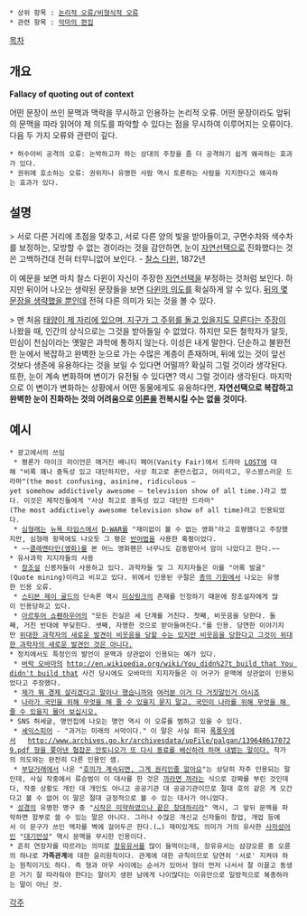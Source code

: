  * 상위 항목 : [[논리적 오류/비형식적 오류]]
 * 관련 항목 : [[악마의 편집]]

[[목차]]

== 개요 ==
'''Fallacy of quoting out of context'''

어떤 문장이 쓰인 문맥과 맥락을 무시하고 인용하는 논리적 오류. 어떤 문장이라도 앞뒤의 문맥을 따라 읽어야 제 의도를 파악할 수 있다는 점을 무시하여 이루어지는 오류이다. 다음 두 가지 오류와 관련이 깊다.

 * 허수아비 공격의 오류: 논박하고자 하는 상대의 주장을 좀 더 공격하기 쉽게 왜곡하는 효과가 있다.
 * 권위에 호소하는 오류: 권위자나 유명한 사람 역시 토론하는 사람을 지지한다고 왜곡하는 효과가 있다.

== 설명 ==
> 서로 다른 거리에 초점을 맞추고, 서로 다른 양의 빛을 받아들이고, 구면수차와 색수차를 보정하는, 모방할 수 없는 경이라는 것을 감안하면, 눈이 [[자연선택]]으로 진화했다는 것은 고백하건대 전혀 터무니없어 보인다. - [[찰스 다윈]], 1872년

이 예문을 보면 마치 찰스 다윈이 자신이 주장한 [[자연선택]]을 부정하는 것처럼 보인다. 하지만 뒤이어 나오는 생략된 문장들을 보면 [[진화론|다윈의 의도]]를 확실하게 알 수 있다. [[거짓말은 하지 않는다|뒤의 몇 문장을 생략했을 뿐]]인데 전혀 다른 의미가 되는 것을 볼 수 있다.

> 맨 처음 [[지동설|태양이 제 자리에 있으며, 지구가 그 주위를 돌고 있을지도 모른다는 주장]]이 나왔을 때, 인간의 상식으로는 그것을 받아들일 수 없었다. 하지만 모든 철학자가 알듯, 민심이 천심이라는 옛말은 과학에 통하지 않는다. 이성은 내게 말한다. 단순하고 불완전한 눈에서 복잡하고 완벽한 눈으로 가는 수많은 계층이 존재하며, 뒤에 있는 것이 앞선 것보다 생존에 유용하다는 것을 보일 수 있다면 어떨까? 확실히 그럴 것이라 생각된다. 또한, 눈이 계속 변화하며 변이가 유전될 수 있다면? 역시 그럴 것이라 생각된다. 마지막으로 이 변이가 변화하는 상황에서 어떤 동물에게도 유용하다면, '''자연선택으로 복잡하고 완벽한 눈이 진화하는 것의 어려움으로 [[진화론|이론]]을 전복시킬 수는 없을 것이다.'''

== 예시 ==
 * 광고에서의 쓰임
  * 평론가 마이크 라이언은 매거진 배니티 페어(Vanity Fair)에서 드라마 [[LOST]]에 대해 "비록 꽤나 중독성 있고 대단하지만, 사상 최고로 혼란스럽고, 어리석고, 우스꽝스러운 드라마"(the most confusing, asinine, ridiculous —yet somehow addictively awesome — television show of all time.)라고 썼다. 이것은 제작진들에게 "사상 최고로 중독성 있고 대단한 드라마"(The most addictively awesome television show of all time)라고 인용되었다.
  * [[심형래]]는 [[뉴욕 타임스]]에서 [[D-WAR]]를 "재미없이 볼 수 없는 영화"라고 호평했다고 주장했지만, 심형래 항목에도 나오듯 그 평은 [[반어법]]을 사용한 혹평이었다.
  * ~~[[클레멘타인(영화)]]를 본 어느 영화팬은 너무나도 감동받아서 암이 나았다고 한다.~~
 * 유사과학 지지자들의 사용
  * [[창조설]] 신봉자들이 사용하고 있다. 과학자들 및 그 지지자들은 이를 "어록 발굴"(Quote mining)이라고 비꼬고 있다. 위에서 인용된 구절은 [[종의 기원]]에서 나오는 유명한 인용 오류.
  * [[스티븐 제이 굴드]]의 단속론 역시 [[미싱링크]]의 존재를 인정하기 때문에 창조설자에게 많이 인용당하고 있다.
  * [[아르투어 쇼펜하우어]]의 "모든 진실은 세 단계를 거친다. 첫째, 비웃음을 당한다. 둘째, 거친 반대에 부딪힌다. 셋째, 자명한 것으로 받아들여진다."를 인용. 당연한 이야기지만 [[논리적 오류/형식적 오류#s-5|위대한 과학자의 새로운 발견이 비웃음을 당할 수는 있지만 비웃음을 당한다고 그것이 위대한 과학자의 새로운 발견인 것은 아니다.]]
 * 정치에서도 특정인의 발언이 문맥과 상관없이 인용되는 예가 있다.
  * [[버락 오바마]]의 [[http://en.wikipedia.org/wiki/You_didn%27t_build_that You didn't build that]] 사건 당시에도 오바마의 지지자들은 이 어구가 문맥에 상관없이 인용되었다고 주장했다.
  * [[제가 뭐 경제 살리겠다고 말이나 했습니까]]와 [[여러분 이거 다 거짓말인거 아시죠]]
  * [[존 F. 케네디|나라가 국민을 위해 무엇을 해 줄 수 있을지 묻지 말고, 국민이 나라를 위해 무엇을 해 줄 수 있을지 물어 보십시오.]]
 * SNS 허세글, 명언집에 나오는 명언 역시 이 오류를 범하고 있을 수 있다.
  * [[셰익스피어]] - "과거는 미래의 서막이다." 이 말은 사실 희곡 [[폭풍우]]에서   [[http://www.archives.go.kr/archivesdata/upFile/palgan/1396486170729.pdf 형을 쫓아낸 협잡꾼 안토니오가 또 다시 동료를 배신하려 하며 내뱉는 말이다.]] 작가의 의도와는 완전히 다른 인용인 셈.
  * [[부당거래]]에서 나온 "[[호의가 계속되면, 그게 권리인줄 알아요]]"는 상당히 자주 인용되는 말인데, 사실 작중에서 류승범이 이 대사를 한 것은 [[까라면 까]]라는 식으로 강짜를 부린 것인데다, 작중 상황도 개인 대 개인도 아니고 공공기관 대 공공기관이므로 절대 호의 같은 게 오간다고 볼 수 없어 이 말은 절대 긍정적으로 볼 수 있는 대사가 아니었다.
 * [[성경]]의 유명한 명구 중 "[[시작은 미약하였으나 끝은 창대하리라]]" 역시, 그 앞뒤 문맥을 파악하면 함부로 쓸 수 있는 말은 아니다. 그러나 수많은 개신교 신자들이 창업, 개업 등에서 이 문구가 쓰인 액자를 벽에 걸어두곤 한다.(…) 재미있게도 의미가 거의 유사한 [[사자성어]]인 "[[대기만성]]" 역시 문맥을 무시한 인용이다.
 * 흔히 연장자를 따르라는 의미로 [[장유유서]]를 많이 들먹이는데, 장유유서는 삼강오륜 중 오륜의 하나로 '''가족관계'''에 대한 윤리원칙이다. 관계에 대한 규칙이므로 당연히 '서로' 지켜야 하는 원칙이기도 하다. 즉 형과 아우 사이에는 순서가 있어서 형이 먼저 나서서 잘 이끌고 동생은 거기 잘 따라줘야 한다는 말이지 생판 남에게 나이많다는 이유만으로 일방적으로 복종하라는 말이 아닌 것. 
 
[[각주]]
